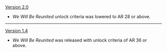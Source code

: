 {{Change History/Header}}
[[Version 2.0]]
* ''We Will Be Reunited'' unlock criteria was lowered to AR 28 or above.
----
[[Version 1.4]]
* ''We Will Be Reunited'' was released with unlock criteria of AR 36 or above.